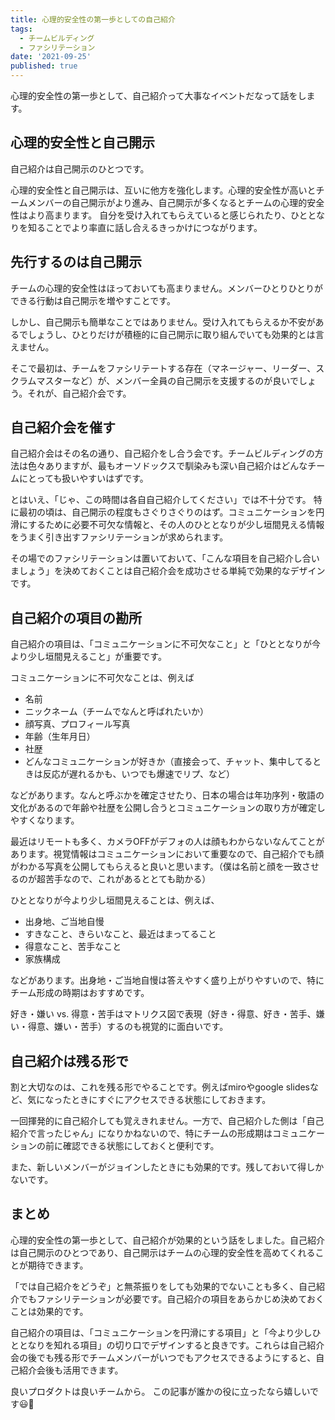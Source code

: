 ```yaml
---
title: 心理的安全性の第一歩としての自己紹介
tags:
  - チームビルディング
  - ファシリテーション
date: '2021-09-25'
published: true
---
```


心理的安全性の第一歩として、自己紹介って大事なイベントだなって話をします。

## 心理的安全性と自己開示

自己紹介は自己開示のひとつです。

心理的安全性と自己開示は、互いに他方を強化します。心理的安全性が高いとチームメンバーの自己開示がより進み、自己開示が多くなるとチームの心理的安全性はより高まります。
自分を受け入れてもらえていると感じられたり、ひととなりを知ることでより率直に話し合えるきっかけにつながります。

## 先行するのは自己開示

チームの心理的安全性はほっておいても高まりません。メンバーひとりひとりができる行動は自己開示を増やすことです。

しかし、自己開示も簡単なことではありません。受け入れてもらえるか不安があるでしょうし、ひとりだけが積極的に自己開示に取り組んでいても効果的とは言えません。

そこで最初は、チームをファシリテートする存在（マネージャー、リーダー、スクラムマスターなど）が、メンバー全員の自己開示を支援するのが良いでしょう。それが、自己紹介会です。

## 自己紹介会を催す

自己紹介会はその名の通り、自己紹介をし合う会です。チームビルディングの方法は色々ありますが、最もオーソドックスで馴染みも深い自己紹介はどんなチームにとっても扱いやすいはずです。

とはいえ、「じゃ、この時間は各自自己紹介してください」では不十分です。
特に最初の頃は、自己開示の程度もさぐりさぐりのはず。コミュニケーションを円滑にするために必要不可欠な情報と、その人のひととなりが少し垣間見える情報をうまく引き出すファシリテーションが求められます。

その場でのファシリテーションは置いておいて、「こんな項目を自己紹介し合いましょう」を決めておくことは自己紹介会を成功させる単純で効果的なデザインです。

## 自己紹介の項目の勘所

自己紹介の項目は、「コミュニケーションに不可欠なこと」と「ひととなりが今より少し垣間見えること」が重要です。

コミュニケーションに不可欠なことは、例えば

- 名前
- ニックネーム（チームでなんと呼ばれたいか）
- 顔写真、プロフィール写真
- 年齢（生年月日）
- 社歴
- どんなコミュニケーションが好きか（直接会って、チャット、集中してるときは反応が遅れるかも、いつでも爆速でリプ、など）

などがあります。なんと呼ぶかを確定させたり、日本の場合は年功序列・敬語の文化があるので年齢や社歴を公開し合うとコミュニケーションの取り方が確定しやすくなります。

最近はリモートも多く、カメラOFFがデフォの人は顔もわからないなんてことがあります。視覚情報はコミュニケーションにおいて重要なので、自己紹介でも顔がわかる写真を公開してもらえると良いと思います。（僕は名前と顔を一致させるのが超苦手なので、これがあるととても助かる）

ひととなりが今より少し垣間見えることは、例えば、

- 出身地、ご当地自慢
- すきなこと、きらいなこと、最近はまってること
- 得意なこと、苦手なこと
- 家族構成

などがあります。出身地・ご当地自慢は答えやすく盛り上がりやすいので、特にチーム形成の時期はおすすめです。

好き・嫌い vs. 得意・苦手はマトリクス図で表現（好き・得意、好き・苦手、嫌い・得意、嫌い・苦手）するのも視覚的に面白いです。

## 自己紹介は残る形で

割と大切なのは、これを残る形でやることです。例えばmiroやgoogle slidesなど、気になったときにすぐにアクセスできる状態にしておきます。

一回揮発的に自己紹介しても覚えきれません。一方で、自己紹介した側は「自己紹介で言ったじゃん」になりかねないので、特にチームの形成期はコミュニケーションの前に確認できる状態にしておくと便利です。

また、新しいメンバーがジョインしたときにも効果的です。残しておいて得しかないです。

## まとめ

心理的安全性の第一歩として、自己紹介が効果的という話をしました。自己紹介は自己開示のひとつであり、自己開示はチームの心理的安全性を高めてくれることが期待できます。

「では自己紹介をどうぞ」と無茶振りをしても効果的でないことも多く、自己紹介でもファシリテーションが必要です。自己紹介の項目をあらかじめ決めておくことは効果的です。

自己紹介の項目は、「コミュニケーションを円滑にする項目」と「今より少しひととなりを知れる項目」の切り口でデザインすると良きです。これらは自己紹介会の後でも残る形でチームメンバーがいつでもアクセスできるようにすると、自己紹介会後も活用できます。

良いプロダクトは良いチームから。
この記事が誰かの役に立ったなら嬉しいです😃🤞
